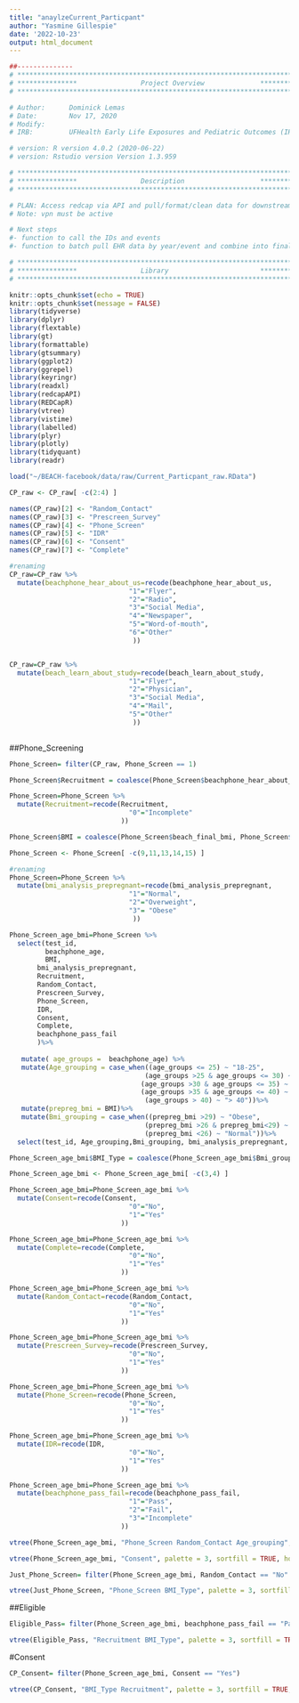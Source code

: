 ---
title: "anaylzeCurrent_Particpant"
author: "Yasmine Gillespie"
date: '2022-10-23'
output: html_document
---

```{r, include=FALSE}
##-------------- 
# **************************************************************************** #
# ***************                Project Overview              *************** #
# **************************************************************************** #

# Author:      Dominick Lemas
# Date:        Nov 17, 2020 
# Modify:      
# IRB:         UFHealth Early Life Exposures and Pediatric Outcomes (IRB201601899) 

# version: R version 4.0.2 (2020-06-22)
# version: Rstudio version Version 1.3.959 

# **************************************************************************** #
# ***************                Description                   *************** #
# **************************************************************************** #

# PLAN: Access redcap via API and pull/format/clean data for downstream analysis.
# Note: vpn must be active

# Next steps
#- function to call the IDs and events
#- function to batch pull EHR data by year/event and combine into final dataset. 


```

```{r, message=FALSE,warning=FALSE, echo = FALSE}

# **************************************************************************** #
# ***************                Library                       *************** #
# **************************************************************************** #

knitr::opts_chunk$set(echo = TRUE)
knitr::opts_chunk$set(message = FALSE)
library(tidyverse)
library(dplyr)
library(flextable)
library(gt)
library(formattable)
library(gtsummary)
library(ggplot2)
library(ggrepel)
library(keyringr)
library(readxl)
library(redcapAPI)
library(REDCapR)
library(vtree)
library(vistime)
library(labelled)
library(plyr)
library(plotly)
library(tidyquant)
library(readr)
```

```{r, message=FALSE,warning=FALSE, echo = FALSE}
load("~/BEACH-facebook/data/raw/Current_Particpant_raw.RData")
```

```{r, message=FALSE,warning=FALSE, echo = FALSE}
CP_raw <- CP_raw[ -c(2:4) ]

```

```{r, message=FALSE,warning=FALSE, echo = FALSE}

names(CP_raw)[2] <- "Random_Contact"
names(CP_raw)[3] <- "Prescreen_Survey"
names(CP_raw)[4] <- "Phone_Screen"
names(CP_raw)[5] <- "IDR"
names(CP_raw)[6] <- "Consent"
names(CP_raw)[7] <- "Complete"
```

```{r, message=FALSE,warning=FALSE, echo = FALSE}
#renaming
CP_raw=CP_raw %>%
  mutate(beachphone_hear_about_us=recode(beachphone_hear_about_us,
                              "1"="Flyer",
                              "2"="Radio",
                              "3"="Social Media",
                              "4"="Newspaper",
                              "5"="Word-of-mouth",
                              "6"="Other"
                               ))


CP_raw=CP_raw %>%
  mutate(beach_learn_about_study=recode(beach_learn_about_study,
                              "1"="Flyer",
                              "2"="Physician",
                              "3"="Social Media",
                              "4"="Mail",
                              "5"="Other"
                               ))
                              
```


##Phone_Screening
```{r, message=FALSE,warning=FALSE, echo = FALSE}
Phone_Screen= filter(CP_raw, Phone_Screen == 1)
```

```{r, message=FALSE,warning=FALSE, echo = FALSE}
Phone_Screen$Recruitment = coalesce(Phone_Screen$beachphone_hear_about_us, Phone_Screen$beach_learn_about_study, Phone_Screen$IDR)

Phone_Screen=Phone_Screen %>%
  mutate(Recruitment=recode(Recruitment,
                              "0"="Incomplete"
                            ))

```

```{r, message=FALSE,warning=FALSE, echo = FALSE}
Phone_Screen$BMI = coalesce(Phone_Screen$beach_final_bmi, Phone_Screen$beachphone_prepreg_bmi)
```

```{r, message=FALSE,warning=FALSE, echo = FALSE}
Phone_Screen <- Phone_Screen[ -c(9,11,13,14,15) ]
```

```{r, message=FALSE,warning=FALSE, echo = FALSE}
#renaming
Phone_Screen=Phone_Screen %>%
  mutate(bmi_analysis_prepregnant=recode(bmi_analysis_prepregnant,
                              "1"="Normal",
                              "2"="Overweight",
                              "3"= "Obese"
                               ))
```

```{r, message=FALSE,warning=FALSE, echo = FALSE}
Phone_Screen_age_bmi=Phone_Screen %>%
  select(test_id,
         beachphone_age,
         BMI,
       bmi_analysis_prepregnant,
       Recruitment,
       Random_Contact,
       Prescreen_Survey,
       Phone_Screen,
       IDR,
       Consent,
       Complete,
       beachphone_pass_fail
       )%>%
  
   mutate( age_groups =  beachphone_age) %>%
   mutate(Age_grouping = case_when((age_groups <= 25) ~ "18-25",
                                  (age_groups >25 & age_groups <= 30) ~ "26-30",
                                 (age_groups >30 & age_groups <= 35) ~ "31-35",
                                 (age_groups >35 & age_groups <= 40) ~ "36-40",
                                  (age_groups > 40) ~ "> 40"))%>%
   mutate(prepreg_bmi = BMI)%>%
   mutate(Bmi_grouping = case_when((prepreg_bmi >29) ~ "Obese",
                                  (prepreg_bmi >26 & prepreg_bmi<29) ~ "Overweight",
                                  (prepreg_bmi <26) ~ "Normal"))%>%
  select(test_id, Age_grouping,Bmi_grouping, bmi_analysis_prepregnant, Recruitment, Consent,Complete, beachphone_pass_fail, Random_Contact,Prescreen_Survey,Phone_Screen, IDR)

```

```{r, message=FALSE,warning=FALSE, echo = FALSE}
Phone_Screen_age_bmi$BMI_Type = coalesce(Phone_Screen_age_bmi$Bmi_grouping, Phone_Screen_age_bmi$bmi_analysis_prepregnant)
```

```{r, message=FALSE,warning=FALSE, echo = FALSE}
Phone_Screen_age_bmi <- Phone_Screen_age_bmi[ -c(3,4) ]
```

```{r, message=FALSE,warning=FALSE, echo = FALSE}
Phone_Screen_age_bmi=Phone_Screen_age_bmi %>%
  mutate(Consent=recode(Consent,
                              "0"="No",
                              "1"="Yes"
                            ))

Phone_Screen_age_bmi=Phone_Screen_age_bmi %>%
  mutate(Complete=recode(Complete,
                              "0"="No",
                              "1"="Yes"
                            ))

Phone_Screen_age_bmi=Phone_Screen_age_bmi %>%
  mutate(Random_Contact=recode(Random_Contact,
                              "0"="No",
                              "1"="Yes"
                            ))

Phone_Screen_age_bmi=Phone_Screen_age_bmi %>%
  mutate(Prescreen_Survey=recode(Prescreen_Survey,
                              "0"="No",
                              "1"="Yes"
                            ))

Phone_Screen_age_bmi=Phone_Screen_age_bmi %>%
  mutate(Phone_Screen=recode(Phone_Screen,
                              "0"="No",
                              "1"="Yes"
                            ))

Phone_Screen_age_bmi=Phone_Screen_age_bmi %>%
  mutate(IDR=recode(IDR,
                              "0"="No",
                              "1"="Yes"
                            ))

Phone_Screen_age_bmi=Phone_Screen_age_bmi %>%
  mutate(beachphone_pass_fail=recode(beachphone_pass_fail,
                              "1"="Pass",
                              "2"="Fail",
                              "3"="Incomplete"
                            ))

```

```{r, message=FALSE,warning=FALSE, echo = FALSE}
vtree(Phone_Screen_age_bmi, "Phone_Screen Random_Contact Age_grouping", palette = 3, sortfill = TRUE, horiz=FALSE)
```

```{r, message=FALSE,warning=FALSE, echo = FALSE}
vtree(Phone_Screen_age_bmi, "Consent", palette = 3, sortfill = TRUE, horiz=FALSE)
```


```{r, message=FALSE,warning=FALSE, echo = FALSE}
Just_Phone_Screen= filter(Phone_Screen_age_bmi, Random_Contact == "No" & Prescreen_Survey == "No")


```

```{r, message=FALSE,warning=FALSE, echo = FALSE}
vtree(Just_Phone_Screen, "Phone_Screen BMI_Type", palette = 3, sortfill = TRUE, horiz=FALSE)
```


##Eligible
```{r, message=FALSE,warning=FALSE, echo = FALSE}
Eligible_Pass= filter(Phone_Screen_age_bmi, beachphone_pass_fail == "Pass")
```

```{r, message=FALSE,warning=FALSE, echo = FALSE}

vtree(Eligible_Pass, "Recruitment BMI_Type", palette = 3, sortfill = TRUE, horiz=FALSE)
```

#Consent
```{r, message=FALSE,warning=FALSE, echo = FALSE}
CP_Consent= filter(Phone_Screen_age_bmi, Consent == "Yes")
```

```{r, message=FALSE,warning=FALSE, echo = FALSE}
vtree(CP_Consent, "BMI_Type Recruitment", palette = 3, sortfill = TRUE, horiz=FALSE)
```



